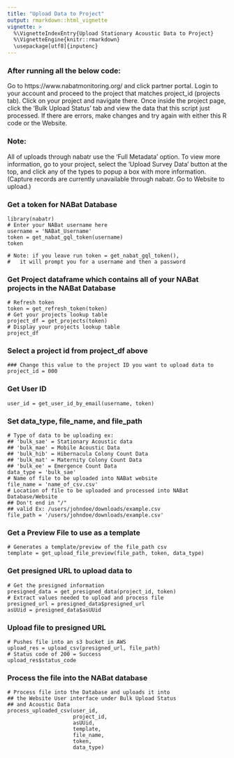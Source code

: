 ```yaml
---
title: "Upload Data to Project"
output: rmarkdown::html_vignette
vignette: >
  %\VignetteIndexEntry{Upload Stationary Acoustic Data to Project}
  %\VignetteEngine{knitr::rmarkdown}
  \usepackage[utf8]{inputenc}
---
```



### After running all the below code:
Go to https://www.nabatmonitoring.org/ and click partner portal.  Login to your account
and proceed to the project that matches project_id (projects tab). Click on your project 
and navigate there.  Once inside the project page, click the 'Bulk Upload Status' tab
and view the data that this script just processed. If there are errors, make changes and
try again with either this R code or the Website.

### Note:
All of uploads through nabatr use the 'Full Metadata' option. To view more information,
go to your project, select the 'Upload Survey Data' button at the top, and click any of
the types to popup a box with more information.  (Capture records are currently 
unavailable through nabatr.  Go to Website to upload.)


### Get a token for NABat Database
```
library(nabatr)
# Enter your NABat username here
username = 'NABat_Username'
token = get_nabat_gql_token(username)
token

# Note: if you leave run token = get_nabat_gql_token(),
#   it will prompt you for a username and then a password
```


### Get Project dataframe which contains all of your NABat projects in the NABat Database
```
# Refresh token
token = get_refresh_token(token)
# Get your projects lookup table
project_df = get_projects(token)
# Display your projects lookup table
project_df
```

### Select a project id from project_df above
```
### Change this value to the project ID you want to upload data to
project_id = 000
```

### Get User ID
```
user_id = get_user_id_by_email(username, token)
```

### Set data_type, file_name, and file_path
```
# Type of data to be uploading ex:
## 'bulk_sae' = Stationary Acoustic data
## 'bulk_mae' = Mobile Acoustic Data
## 'bulk_hib' = Hibernacula Colony Count Data
## 'bulk_mat' = Maternity Colony Count Data
## 'bulk_ee' = Emergence Count Data
data_type = 'bulk_sae'
# Name of file to be uploaded into NABat website
file_name = 'name_of_csv.csv'
# Location of file to be uploaded and processed into NABat Database/Website
## Don't end in "/"
## valid Ex: /users/johndoe/downloads/example.csv
file_path = '/users/johndoe/downloads/example.csv' 
```


### Get a Preview File to use as a template
```
# Generates a template/preview of the file_path csv
template = get_upload_file_preview(file_path, token, data_type)
```

### Get presigned URL to upload data to
```
# Get the presigned information
presigned_data = get_presigned_data(project_id, token)
# Extract values needed to upload and process file
presigned_url = presigned_data$presigned_url
asUUid = presigned_data$asUUid
```

### Upload file to presigned URL
```
# Pushes file into an s3 bucket in AWS
upload_res = upload_csv(presigned_url, file_path)
# Status code of 200 = Success
upload_res$status_code
```

### Process the file into the NABat database
```
# Process file into the Database and uploads it into 
## the Website User interface under Bulk Upload Status
## and Acoustic Data
process_uploaded_csv(user_id, 
                     project_id, 
                     asUUid, 
                     template, 
                     file_name, 
                     token, 
                     data_type)
```















